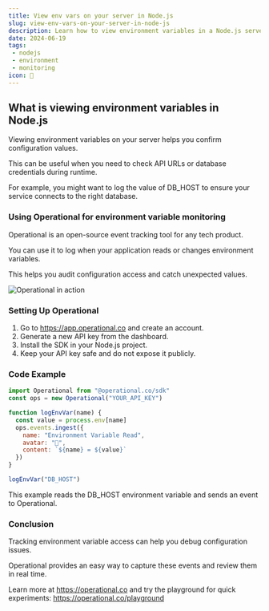 ```yaml
---
title: View env vars on your server in Node.js
slug: view-env-vars-on-your-server-in-node-js
description: Learn how to view environment variables in a Node.js server and monitor them with Operational for real-time event tracking.
date: 2024-06-19
tags:
 - nodejs
 - environment
 - monitoring
icon: 🔑
---
```


## What is viewing environment variables in Node.js

Viewing environment variables on your server helps you confirm configuration values.

This can be useful when you need to check API URLs or database credentials during runtime.

For example, you might want to log the value of DB_HOST to ensure your service connects to the right database.

### Using Operational for environment variable monitoring

Operational is an open-source event tracking tool for any tech product.

You can use it to log when your application reads or changes environment variables.

This helps you audit configuration access and catch unexpected values.

![Operational in action](https://operational.co/images/misc/ops-usage2.jpg)

### Setting Up Operational

1. Go to https://app.operational.co and create an account.
2. Generate a new API key from the dashboard.
3. Install the SDK in your Node.js project.
4. Keep your API key safe and do not expose it publicly.

### Code Example

```js
import Operational from "@operational.co/sdk"
const ops = new Operational("YOUR_API_KEY")

function logEnvVar(name) {
  const value = process.env[name]
  ops.events.ingest({
    name: "Environment Variable Read",
    avatar: "🔑",
    content: `${name} = ${value}`
  })
}

logEnvVar("DB_HOST")
```

This example reads the DB_HOST environment variable and sends an event to Operational.

### Conclusion

Tracking environment variable access can help you debug configuration issues.

Operational provides an easy way to capture these events and review them in real time.

Learn more at https://operational.co and try the playground for quick experiments: https://operational.co/playground
